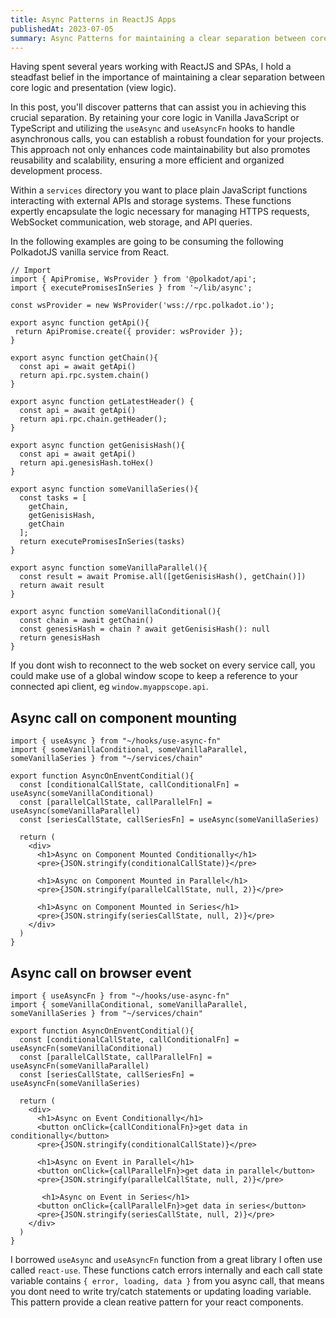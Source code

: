 ```yaml
---
title: Async Patterns in ReactJS Apps
publishedAt: 2023-07-05
summary: Async Patterns for maintaining a clear separation between core logic and presentation.
---
```


Having spent several years working with ReactJS and SPAs, I hold a steadfast belief in the importance of maintaining a clear separation between core logic and presentation (view logic). 

In this post, you'll discover patterns that can assist you in achieving this crucial separation. By retaining your core logic in Vanilla JavaScript or TypeScript and utilizing the `useAsync` and `useAsyncFn` hooks to handle asynchronous calls, you can establish a robust foundation for your projects. This approach not only enhances code maintainability but also promotes reusability and scalability, ensuring a more efficient and organized development process.

Within a `services` directory you want to place plain JavaScript functions interacting with external APIs and storage systems. These functions expertly encapsulate the logic necessary for managing HTTPS requests, WebSocket communication, web storage, and API queries. 

In the following examples are going to be consuming the following PolkadotJS vanilla service from React.

```tsx
// Import
import { ApiPromise, WsProvider } from '@polkadot/api';
import { executePromisesInSeries } from '~/lib/async';

const wsProvider = new WsProvider('wss://rpc.polkadot.io');

export async function getApi(){
 return ApiPromise.create({ provider: wsProvider });
}

export async function getChain(){
  const api = await getApi()
  return api.rpc.system.chain()
}

export async function getLatestHeader() {
  const api = await getApi()
  return api.rpc.chain.getHeader();
}

export async function getGenisisHash(){
  const api = await getApi()
  return api.genesisHash.toHex()
}

export async function someVanillaSeries(){
  const tasks = [
    getChain, 
    getGenisisHash, 
    getChain
  ];
  return executePromisesInSeries(tasks)
}

export async function someVanillaParallel(){
  const result = await Promise.all([getGenisisHash(), getChain()])
  return await result
}

export async function someVanillaConditional(){
  const chain = await getChain()
  const genesisHash = chain ? await getGenisisHash(): null
  return genesisHash
}
```

If you dont wish to reconnect to the web socket on every service call, you could make use of a global window scope to keep a reference to your connected api client, eg `window.myappscope.api`.

## Async call on component mounting

```tsx
import { useAsync } from "~/hooks/use-async-fn"
import { someVanillaConditional, someVanillaParallel, someVanillaSeries } from "~/services/chain"

export function AsyncOnEnventConditial(){
  const [conditionalCallState, callConditionalFn] = useAsync(someVanillaConditional)
  const [parallelCallState, callParallelFn] = useAsync(someVanillaParallel)
  const [seriesCallState, callSeriesFn] = useAsync(someVanillaSeries)
  
  return (
    <div>
      <h1>Async on Component Mounted Conditionally</h1>
      <pre>{JSON.stringify(conditionalCallState)}</pre>

      <h1>Async on Component Mounted in Parallel</h1>
      <pre>{JSON.stringify(parallelCallState, null, 2)}</pre>

      <h1>Async on Component Mounted in Series</h1>
      <pre>{JSON.stringify(seriesCallState, null, 2)}</pre>
    </div>
  )
}
```


## Async call on browser event

```tsx
import { useAsyncFn } from "~/hooks/use-async-fn"
import { someVanillaConditional, someVanillaParallel, someVanillaSeries } from "~/services/chain"

export function AsyncOnEnventConditial(){
  const [conditionalCallState, callConditionalFn] = useAsyncFn(someVanillaConditional)
  const [parallelCallState, callParallelFn] = useAsyncFn(someVanillaParallel)
  const [seriesCallState, callSeriesFn] = useAsyncFn(someVanillaSeries)
  
  return (
    <div>
      <h1>Async on Event Conditionally</h1>
      <button onClick={callConditionalFn}>get data in conditionally</button>
      <pre>{JSON.stringify(conditionalCallState)}</pre>

      <h1>Async on Event in Parallel</h1>
      <button onClick={callParallelFn}>get data in parallel</button>
      <pre>{JSON.stringify(parallelCallState, null, 2)}</pre>

       <h1>Async on Event in Series</h1>
      <button onClick={callParallelFn}>get data in series</button>
      <pre>{JSON.stringify(seriesCallState, null, 2)}</pre>
    </div>
  )
}
```

I borrowed `useAsync` and `useAsyncFn` function from a great library I often use called `react-use`. These functions catch errors internally and each call state variable contains `{ error, loading, data }` from you async call, that means you dont need to write try/catch statements or updating loading variable. This pattern provide a clean reative pattern for your react components.